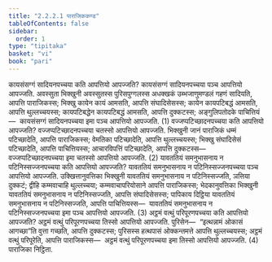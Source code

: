 ```yaml
---
title: "2.2.2.1 पाराजिककण्ड"
tableOfContents: false
sidebar:
  order: 1
type: "tipitaka"
basket: "vi"
book: "pari"
---
```



<DynamicBreadcrumb />

<Division number="249" book="pari">

<Paragraph number="1036" book="pari">
कायसंसग्गं सादियनपच्चया कति आपत्तियो आपज्जति? कायसंसग्गं सादियनपच्चया पञ्च आपत्तियो आपज्जति. अवस्सुता भिक्खुनी अवस्सुतस्स पुरिसपुग्गलस्स अधक्खकं उब्भजाणुमण्डलं गहणं सादियति, आपत्ति पाराजिकस्स; भिक्खु कायेन कायं आमसति, आपत्ति संघादिसेसस्स; कायेन कायपटिबद्धं आमसति, आपत्ति थुल्लच्चयस्स; कायपटिबद्धेन कायपटिबद्धं आमसति, आपत्ति दुक्कटस्स; अङ्गुलिपतोदके पाचित्तियं—  कायसंसग्गं सादियनपच्चया इमा पञ्च आपत्तियो आपज्जति. (1)
</Paragraph>

<Paragraph number="1037" book="pari">
वज्जप्पटिच्छादनपच्चया कति आपत्तियो आपज्जति? वज्जप्पटिच्छादनपच्चया चतस्सो आपत्तियो आपज्जति. भिक्खुनी जानं पाराजिकं धम्मं पटिच्छादेति, आपत्ति पाराजिकस्स; वेमतिका पटिच्छादेति, आपत्ति थुल्लच्चयस्स; भिक्खु संघादिसेसं पटिच्छादेति, आपत्ति पाचित्तियस्स; आचारविपत्तिं पटिच्छादेति, आपत्ति दुक्कटस्स—  वज्जप्पटिच्छादनपच्चया इमा चतस्सो आपत्तियो आपज्जति. (2)
</Paragraph>

<Paragraph number="1038" book="pari">
यावततियं समनुभासनाय न पटिनिस्सज्जनपच्चया कति आपत्तियो आपज्जति? यावततियं समनुभासनाय न पटिनिस्सज्जनपच्चया पञ्च आपत्तियो आपज्जति. उक्खित्तानुवत्तिका भिक्खुनी यावततियं समनुभासनाय न पटिनिस्सज्जति, ञत्तिया दुक्कटं; द्वीहि कम्मवाचाहि थुल्लच्चया; कम्मवाचापरियोसाने आपत्ति पाराजिकस्स; भेदकानुवत्तिका भिक्खुनी यावततियं समनुभासनाय न पटिनिस्सज्जति, आपत्ति संघादिसेसस्स; पापिकाय दिट्ठिया यावततियं समनुभासनाय न पटिनिस्सज्जति, आपत्ति पाचित्तियस्स—  यावततियं समनुभासनाय न पटिनिस्सज्जनपच्चया इमा पञ्च आपत्तियो आपज्जति. (3)
</Paragraph>

<Paragraph number="1039" book="pari">
अट्ठमं वत्थुं परिपूरणपच्चया कति आपत्तियो आपज्जति? अट्ठमं वत्थुं परिपूरणपच्चया तिस्सो आपत्तियो आपज्जति. पुरिसेन—  “इत्थन्नामं ओकासं आगच्छा”ति वुत्ता गच्छति, आपत्ति दुक्कटस्स; पुरिसस्स हत्थपासं ओक्कन्तमत्ते आपत्ति थुल्लच्चयस्स; अट्ठमं वत्थुं परिपूरेति, आपत्ति पाराजिकस्स—  अट्ठमं वत्थुं परिपूरणपच्चया इमा तिस्सो आपत्तियो आपज्जति. (4)

</Paragraph>
</Division>

<Paragraph number="1040" type="center" book="pari">
पाराजिका निट्ठिता.
</Paragraph>
